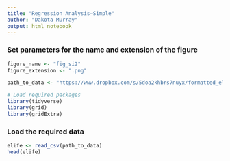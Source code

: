 ```yaml
---
title: "Regression Analysis—Simple"
author: "Dakota Murray"
output: html_notebook
---
```



### Set parameters for the name and extension of the figure
```r
figure_name <- "fig_si2"
figure_extension <- ".png"

path_to_data <- "https://www.dropbox.com/s/5doa2khbrs7nuyx/formatted_elife.csv?dl=1"
```

```r
# Load required packages
library(tidyverse)
library(grid)
library(gridExtra)
```

### Load the required data
```r
elife <- read_csv(path_to_data)
head(elife)
```